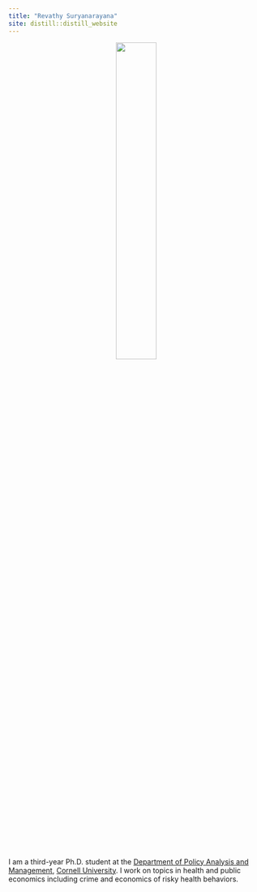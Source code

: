 ```yaml
---
title: "Revathy Suryanarayana"
site: distill::distill_website
---
```


<center>
<img src="images/revathy.jpg" style="width:40%;" >
</center>
<p>&nbsp;</p>  

I am a third-year Ph.D. student at the [Department of Policy Analysis and Management](https://www.human.cornell.edu/pam){target="_blank"}, [Cornell University](https://www.cornell.edu/){target="_blank"}. I work on topics in health and public economics including crime and economics of risky health behaviors. 